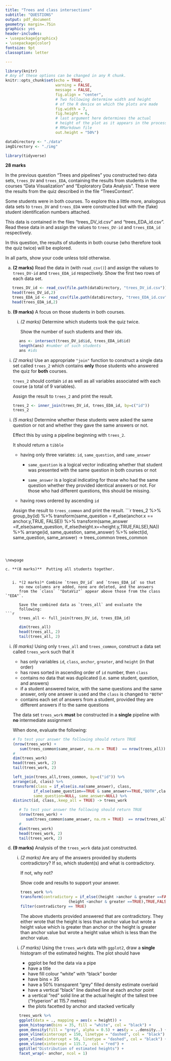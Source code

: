 ```yaml
---
title: "Trees and class intersections"
subtitle: "QUESTIONS"
output: pdf_document
geometry: margin=.75in
graphics: yes
header-includes:
- \usepackage{graphicx}
- \usepackage{color}
fontsize: 9pt
classoption: letter

---
```


```r
library(knitr)
# Any of these options can be changed in any R chunk.
knitr::opts_chunk$set(echo = TRUE, 
                      warning = FALSE,
                      message = FALSE,
                      fig.align = "center", 
                      # Two following determine width and height
                      # of the R device on which the plots are made
                      fig.width = 7, 
                      fig.height = 6,
                      # last argument here determines the actual 
                      # height of the plot as it appears in the processed
                      # RMarkdown file
                      out.height = "50%") 

dataDirectory <- "./data"
imgDirectory <- "./img"
```

```r
library(tidyverse)
```

**28 marks**

In the previous question "Trees and pipelines" you constructed two data sets, `trees_DV` and `trees_EDA`, containing the results from students in the courses 
"Data Visualization" and "Exploratory Data Analysis". These were the results from the quiz described in the file "TreesContext".

Some students were in both courses.  To explore this a little more, analogous data sets to `trees_DV` and `trees_EDA` were constructed but with the (fake) student identification numbers attached.  

This data is contained in the files
"trees_DV_id.csv" and "trees_EDA_id.csv".  
Read these data in and assign the values to `trees_DV-id` and `trees_EDA_id` respectively.

In this question, the results of students in both course (who therefore took the quiz twice) will be explored.

In all parts, show your code unless told otherwise.

a. **(2 marks)**  Read the data in (with `read_csv()`) and assign the values to `trees_DV-id` and `trees_EDA_id` respectively. Show the first two rows of each data set.

```r
   trees_DV_id <- read_csv(file.path(dataDirectory, "trees_DV_id.csv"))
   head(trees_DV_id,2)
   trees_EDA_id <- read_csv(file.path(dataDirectory, "trees_EDA_id.csv"))
   head(trees_EDA_id,2)

```

   
\newpage

b. **(9 marks)**  A focus on those students in both courses.

   i. *(2 marks)* Determine which students took the quiz twice.

      Show the number of such students and their ids.

```r
      ans <- intersect(trees_DV_id$id, trees_EDA_id$id)
      length(ans) #number of such students
      ans #ids
```
     
 \newpage
   
   i. *(2 marks)* Use an appropriate `"join"` function to construct a single data set called `trees_2` which contains **only** those students who answered the quiz for **both** courses.
   
      `trees_2` should contain `id` as well as all variables associated with each course (a total of 9 variables).
   
      Assign the result to `trees_2` and print the result.
```r
      trees_2 <- inner_join(trees_DV_id, trees_EDA_id, by=c("id"))
      trees_2
```
  
   \newpage
      
   i. *(5 marks)* Determine whether these students were asked the same question or not and whether they gave the same answers or not.

      Effect this by using a pipeline beginning with `trees_2`.
      
      It should return a `tibble` 
       
      - having only three variates: `id`, `same_question`, and `same_answer`
        
        - `same_question` is a logical vector indicating whether that 
          student was presented with the same question in both courses
          or not
          
        - `same_answer` is a logical indicating for those who had the 
          same question whether they provided identical answers or not.
          For those who had different questions, this should be missing.
      
      - having rows ordered by ascending `id`
      
      Assign the result to `trees_common` and print the result.
```r
      trees_2 %>%
      group_by(id) %>%
      transform(same_question = if_else(anchor.x == anchor.y,TRUE, FALSE)) %>%
      transform(same_answer =if_else(same_question, 
                              if_else(height.x==height.y,TRUE,FALSE),NA)) %>%
      arrange(id, same_question, same_answer)  %>%
      select(id, same_question, same_answer) -> trees_common
      trees_common
      
   
```

   

\newpage

c. **(8 marks)**  Putting all students together.
   
   
   i. *(2 marks)* Combine `trees_DV_id` and `trees_EDA_id` so that 
      no new columns are added, none are deleted, and the answers 
      from the `class` `"DataViz"` appear above those from the class `"EDA"`.
      
      Save the combined data as `trees_all` and evaluate the
      following:
```r
      trees_all <- full_join(trees_DV_id, trees_EDA_id)
```      

```r
      dim(trees_all)
      head(trees_all, 2)
      tail(trees_all, 2)
```
   
 \newpage
      
   
   i. *(6 marks)* Using only `trees_all` and `trees_common`,
      construct a data set  called `trees_work` such that it 
      
      - has only variables `id`, `class`, `anchor`, `greater`, and `height` (in that order)
      - has rows sorted in ascending order of `id` number, then `class`
      - contains no data that was duplicated (i.e. same student,  question, and answers)
      - if a student answered twice, with the same questions and the same answer, only one answer
        is used and the `class` is changed to `"BOTH"`
      - contains each set of answers from a student, provided they are different answers if to the same questions
      
      The data set `trees_work` **must** be constructed in a **single** pipeline with **no** intermediate assignment
      
      When done, evaluate the following:
      
      ```r
      # To test your answer the following should return TRUE
      (nrow(trees_work) + 
         sum(trees_common$same_answer, na.rm = TRUE)  == nrow(trees_all))
      #
      dim(trees_work)
      head(trees_work, 2)
      tail(trees_work, 2)
      ```
```r
      left_join(trees_all,trees_common, by=c("id")) %>%
      arrange(id, class) %>%
      transform(class = if_else(is.na(same_answer), class, 
               if_else(same_question==TRUE & same_answer==TRUE,"BOTH",class)),
               same_question=NULL, same_answer=NULL) %>%
      distinct(id, class,.keep_all = TRUE) -> trees_work
```

```r
      # To test your answer the following should return TRUE
      (nrow(trees_work) + 
         sum(trees_common$same_answer, na.rm = TRUE)  == nrow(trees_all))
      #
      dim(trees_work)
      head(trees_work, 2)
      tail(trees_work, 2)
```
   
      
   \newpage

d. **(9 marks)** Analysis of the `trees_work` data just constructed.

   i. *(2 marks)* Are any of the answers provided by students contradictory?
      If so, which student(s) and what is contradictory.
     
      If not, why not?
     
      Show code and results to support your answer.
```r
      trees_work %>%
      transform(contradictory = if_else((height >anchor & greater ==FALSE) | 
                           (height <anchor & greater ==TRUE),TRUE,FALSE)) %>%
      filter(contradictory == TRUE)
```
The above students provided answered that are contradictory. They either wrote
that the height is less than anchor value but wrote a height value which is 
greater than anchor or the height is greater than anchor value but wrote a 
height value which is less than the anchor value.

   \newpage
      
   i. *(7 marks)* Using the `trees_work` data  with `ggplot2`, draw a **single** histogram of the estimated heights.  The plot should have
      
      - ggplot be fed the data via a pipe
      - have a title
      - have fill colour "white" with "black" border
      - have bins = 35
      - have a 50% transparent "grey" filled density estimate overlaid
      - have a vertical "black" line dashed line at each anchor point
      - a vertical "red" solid line at the actual height 
        of the tallest tree  ("Hyperion" at 115.7 metres)
      - the plots facetted by anchor and stacked vertically
        
```r
      trees_work %>%
      ggplot(data = ., mapping = aes(x = height)) +
      geom_histogram(bins = 35, fill = "white", col = "black") +
      geom_density(fill = "grey", alpha = 0.5) + aes(y = ..density..) +
      geom_vline(xintercept = 150, linetype = "dashed", col = "black") + 
      geom_vline(xintercept = 50, linetype = "dashed", col = "black") + 
      geom_vline(xintercept = 115.7,  col = "red") +
      ggtitle("Distribution of estimated heights") + 
      facet_wrap(~ anchor, ncol = 1)
```
     